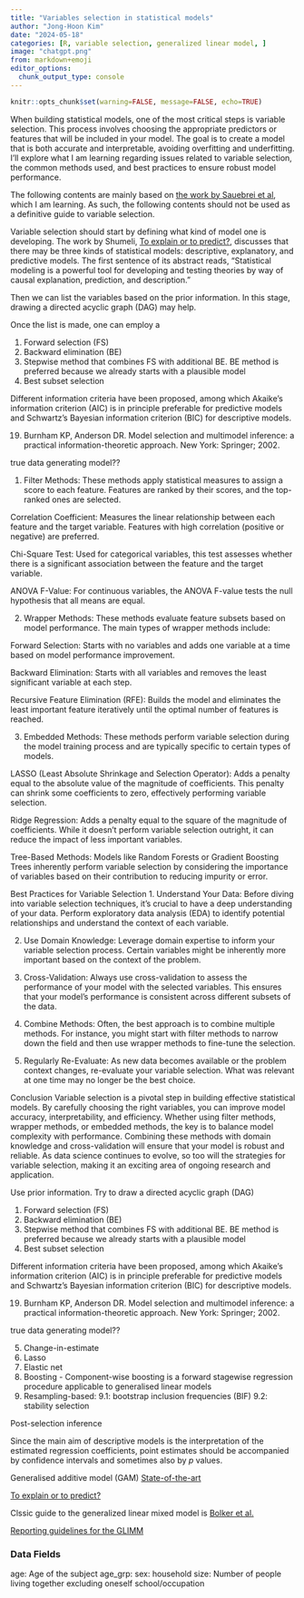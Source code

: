 ```yaml
---
title: "Variables selection in statistical models"
author: "Jong-Hoon Kim"
date: "2024-05-18"
categories: [R, variable selection, generalized linear model, ]
image: "chatgpt.png"
from: markdown+emoji  
editor_options: 
  chunk_output_type: console
---
```


```r
knitr::opts_chunk$set(warning=FALSE, message=FALSE, echo=TRUE)
```

When building statistical models, one of the most critical steps is variable selection. This process involves choosing the appropriate predictors or features that will be included in your model. The goal is to create a model that is both accurate and interpretable, avoiding overfitting and underfitting. I'll explore what I am learning regarding issues related to variable selection, the common methods used, and best practices to ensure robust model performance.

The following contents are mainly based on [the work by Sauebrei et al](https://diagnprognres.biomedcentral.com/articles/10.1186/s41512-020-00074-3), which I am learning. As such, the following contents should not be used as a definitive guide to variable selection.

Variable selection should start by defining what kind of model one is developing. The work by Shumeli, [To explain or to predict?](https://www.stat.berkeley.edu/~aldous/157/Papers/shmueli.pdf), discusses that there may be three kinds of statistical models: descriptive, explanatory, and predictive models. The first sentence of its abstract reads, "Statistical modeling is a powerful tool for developing and testing theories by way of causal explanation, prediction, and description."

Then we can list the variables based on the prior information. In this stage, drawing a directed acyclic graph (DAG) may help.

Once the list is made, one can employ a

1.  Forward selection (FS)
2.  Backward elimination (BE)
3.  Stepwise method that combines FS with additional BE. BE method is preferred because we already starts with a plausible model
4.  Best subset selection

Different information criteria have been proposed, among which Akaike’s information criterion (AIC) is in principle preferable for predictive models and Schwartz’s Bayesian information criterion (BIC) for descriptive models.

19. Burnham KP, Anderson DR. Model selection and multimodel inference: a practical information-theoretic approach. New York: Springer; 2002.

true data generating model??

1.  Filter Methods: These methods apply statistical measures to assign a score to each feature. Features are ranked by their scores, and the top-ranked ones are selected.

Correlation Coefficient: Measures the linear relationship between each feature and the target variable. Features with high correlation (positive or negative) are preferred.

Chi-Square Test: Used for categorical variables, this test assesses whether there is a significant association between the feature and the target variable.

ANOVA F-Value: For continuous variables, the ANOVA F-value tests the null hypothesis that all means are equal.

2.  Wrapper Methods: These methods evaluate feature subsets based on model performance. The main types of wrapper methods include:

Forward Selection: Starts with no variables and adds one variable at a time based on model performance improvement.

Backward Elimination: Starts with all variables and removes the least significant variable at each step.

Recursive Feature Elimination (RFE): Builds the model and eliminates the least important feature iteratively until the optimal number of features is reached.

3.  Embedded Methods: These methods perform variable selection during the model training process and are typically specific to certain types of models.

LASSO (Least Absolute Shrinkage and Selection Operator): Adds a penalty equal to the absolute value of the magnitude of coefficients. This penalty can shrink some coefficients to zero, effectively performing variable selection.

Ridge Regression: Adds a penalty equal to the square of the magnitude of coefficients. While it doesn't perform variable selection outright, it can reduce the impact of less important variables.

Tree-Based Methods: Models like Random Forests or Gradient Boosting Trees inherently perform variable selection by considering the importance of variables based on their contribution to reducing impurity or error.

Best Practices for Variable Selection 1. Understand Your Data: Before diving into variable selection techniques, it's crucial to have a deep understanding of your data. Perform exploratory data analysis (EDA) to identify potential relationships and understand the context of each variable.

2.  Use Domain Knowledge: Leverage domain expertise to inform your variable selection process. Certain variables might be inherently more important based on the context of the problem.

3.  Cross-Validation: Always use cross-validation to assess the performance of your model with the selected variables. This ensures that your model's performance is consistent across different subsets of the data.

4.  Combine Methods: Often, the best approach is to combine multiple methods. For instance, you might start with filter methods to narrow down the field and then use wrapper methods to fine-tune the selection.

5.  Regularly Re-Evaluate: As new data becomes available or the problem context changes, re-evaluate your variable selection. What was relevant at one time may no longer be the best choice.

Conclusion Variable selection is a pivotal step in building effective statistical models. By carefully choosing the right variables, you can improve model accuracy, interpretability, and efficiency. Whether using filter methods, wrapper methods, or embedded methods, the key is to balance model complexity with performance. Combining these methods with domain knowledge and cross-validation will ensure that your model is robust and reliable. As data science continues to evolve, so too will the strategies for variable selection, making it an exciting area of ongoing research and application.

Use prior information. Try to draw a directed acyclic graph (DAG)

1.  Forward selection (FS)
2.  Backward elimination (BE)
3.  Stepwise method that combines FS with additional BE. BE method is preferred because we already starts with a plausible model
4.  Best subset selection

Different information criteria have been proposed, among which Akaike’s information criterion (AIC) is in principle preferable for predictive models and Schwartz’s Bayesian information criterion (BIC) for descriptive models.

19. Burnham KP, Anderson DR. Model selection and multimodel inference: a practical information-theoretic approach. New York: Springer; 2002.

true data generating model??

5.  Change-in-estimate
6.  Lasso
7.  Elastic net
8.  Boosting - Component-wise boosting is a forward stagewise regression procedure applicable to generalised linear models
9.  Resampling-based: 9.1: bootstrap inclusion frequencies (BIF) 9.2: stability selection

Post-selection inference

Since the main aim of descriptive models is the interpretation of the estimated regression coefficients, point estimates should be accompanied by confidence intervals and sometimes also by $p$ values.

Generalised additive model (GAM) [State-of-the-art](https://diagnprognres.biomedcentral.com/articles/10.1186/s41512-020-00074-3)

[To explain or to predict?](https://www.stat.berkeley.edu/~aldous/157/Papers/shmueli.pdf)

Clssic guide to the generalized linear mixed model is [Bolker et al.](https://www.cell.com/trends/ecology-evolution/abstract/S0169-5347(09)00019-6?mobileUi\u003d0\u0026code\u003dcell-site=)

[Reporting guidelines for the GLIMM](https://www.frontiersin.org/journals/psychology/articles/10.3389/fpsyg.2021.666182/full)

### Data Fields

age: Age of the subject age_grp: sex: household size: Number of people living together excluding oneself school/occupation
